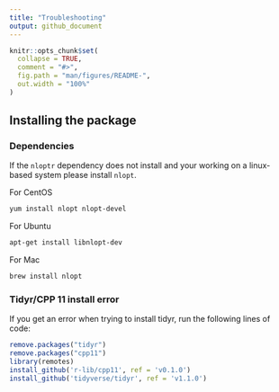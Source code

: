 ```yaml
---
title: "Troubleshooting"
output: github_document
---
```


<!-- README.md is generated from README.Rmd. Please edit that file -->

```r
knitr::opts_chunk$set(
  collapse = TRUE,
  comment = "#>",
  fig.path = "man/figures/README-",
  out.width = "100%"
)
```

## Installing the package

### Dependencies

If the `nloptr` dependency does not install and your working on a linux-based system please install `nlopt`.

For CentOS

```bash
yum install nlopt nlopt-devel
```

For Ubuntu

```bash
apt-get install libnlopt-dev
```

For Mac

```bash
brew install nlopt
```

### Tidyr/CPP 11 install error

If you get an error when trying to install tidyr, run the following lines of code:

```R
remove.packages("tidyr")
remove.packages("cpp11")
library(remotes)
install_github('r-lib/cpp11', ref = 'v0.1.0')
install_github('tidyverse/tidyr', ref = 'v1.1.0')
```

